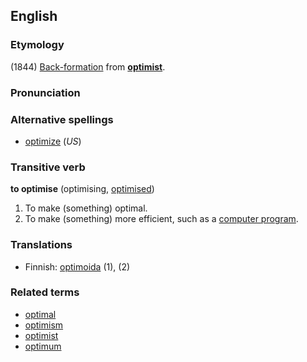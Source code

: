 <!-- If you edit this page, please also edit "optimize" to keep these two pages in synch. -->



==English==
===Etymology===
(1844) [[Back-formation]] from '''[[optimist]]'''.

===Pronunciation===
<!--incorrect *'âptu`mIz -->

===Alternative spellings===
*[[optimize]] (''US'')

===Transitive verb===
'''to optimise''' (optimising, [[optimised]])

<!-- #To act as an optimist. correct?  This is intransitive, in any case-->
#To make (something) optimal.
#To make (something) more efficient, such as a [[computer program]].

===Translations===
*Finnish: [[optimoida]] (1), (2)

===Related terms===
*[[optimal]]
*[[optimism]]
*[[optimist]]
*[[optimum]]



<!-- If you edit this page, please also edit "optimize" to keep these two pages in synch. -->